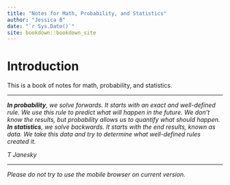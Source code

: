 ```yaml
---
title: "Notes for Math, Probability, and Statistics"
author: "Jessica B"
date: "`r Sys.Date()`"
site: bookdown::bookdown_site
---
```


# Introduction

This is a book of notes for math, probability, and statistics.

------------------------------------------------------------------------

***In probability**, we solve forwards. It starts with an exact and well-defined rule. We use this rule to predict what will happen in the future. We don't know the results, but probability allows us to quantify what should happen. **In statistics**, we solve backwards. It starts with the end results, known as data. We take this data and try to determine what well-defined rules created it.*

*T Janesky*

------------------------------------------------------------------------

*Please do not try to use the mobile browser on current version.*
